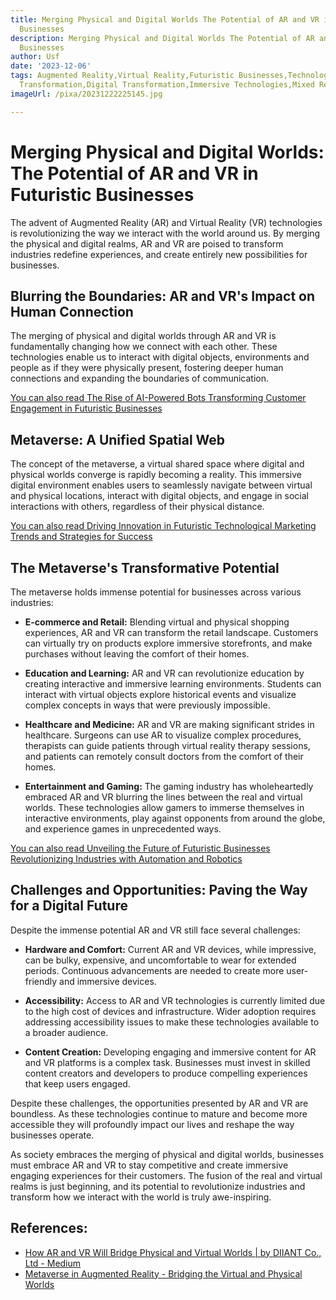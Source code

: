 ```yaml
---
title: Merging Physical and Digital Worlds The Potential of AR and VR in Futuristic
  Businesses
description: Merging Physical and Digital Worlds The Potential of AR and VR in Futuristic
  Businesses
author: Usf
date: '2023-12-06'
tags: Augmented Reality,Virtual Reality,Futuristic Businesses,Technology Trends,Innovation,Business
  Transformation,Digital Transformation,Immersive Technologies,Mixed Reality
imageUrl: /pixa/20231222225145.jpg

---
```

# Merging Physical  and Digital Worlds: The Potential  of AR and VR in  Futuristic Businesses

The advent of Augmented Reality (AR) and Virtual Reality  (VR) technologies is revolutionizing the way we interact with the world around us.  By merging the physical and digital realms, AR and VR are poised to transform industries redefine experiences, and create entirely  new possibilities for businesses.

## Blurring the Boundaries: AR and VR's Impact on Human Connection

The  merging of physical and digital worlds through  AR and VR is fundamentally changing how we connect  with each other.  These technologies enable us to interact with digital objects, environments and people as  if they were  physically present, fostering deeper human connections and expanding the boundaries of communication.

[You  can also read The Rise of AI-Powered Bots Transforming Customer Engagement in Futuristic Businesses](The%20Rise%20of%20AI-Powered%20Bots%20Transforming%20Customer%20Engagement%20in%20Futuristic%20Businesses)


## Metaverse: A Unified Spatial Web

The  concept of the metaverse, a virtual shared  space where digital and physical worlds  converge is rapidly becoming a reality. This immersive digital environment enables users to seamlessly navigate between virtual and physical locations,  interact with digital objects, and engage in social  interactions with others, regardless  of their physical distance.

[You can also read  Driving Innovation in Futuristic  Technological Marketing Trends and Strategies for Success](Driving%20Innovation%20in%20Futuristic%20Technological%20Marketing%20Trends%20and%20Strategies%20for%20Success)


## The Metaverse's Transformative  Potential

The  metaverse holds immense potential  for businesses across various industries:

- **E-commerce and Retail:** Blending virtual and physical shopping experiences, AR and VR can transform the retail landscape. Customers can virtually try on products explore immersive storefronts, and make purchases without leaving the comfort of their homes.

- **Education and Learning:** AR and VR can revolutionize  education by  creating interactive  and  immersive learning environments. Students can interact with virtual objects  explore historical events and visualize complex concepts in ways that were previously impossible.

- **Healthcare and Medicine:** AR and  VR are making significant strides  in healthcare. Surgeons can use  AR to visualize complex procedures,  therapists can guide patients through virtual reality therapy sessions, and patients can remotely consult doctors from the comfort of their homes.

- **Entertainment and Gaming:**  The  gaming industry has wholeheartedly embraced  AR and VR blurring the lines between the real and virtual worlds. These technologies allow gamers to immerse themselves in interactive environments, play against opponents from around  the globe, and experience games in unprecedented ways.

[You can also read Unveiling the  Future of Futuristic  Businesses Revolutionizing Industries  with Automation and  Robotics](Unveiling%20the%20Future%20of%20Futuristic%20Businesses%20Revolutionizing%20Industries%20with%20Automation%20and%20Robotics)


## Challenges and Opportunities: Paving the Way for a Digital Future

Despite the immense potential AR and VR still face several challenges:

- **Hardware and Comfort:** Current AR and  VR devices, while  impressive, can be bulky, expensive, and uncomfortable  to wear for extended periods. Continuous advancements  are needed to create more user-friendly and immersive devices.

- **Accessibility:** Access to AR and VR technologies is currently limited  due to  the high cost of devices and infrastructure. Wider adoption requires addressing accessibility issues to make these technologies available to a broader audience.

- **Content Creation:** Developing engaging and immersive content for AR and VR platforms is a  complex task. Businesses must invest in skilled content creators and developers to produce  compelling experiences that keep users engaged.

Despite  these challenges, the opportunities presented by AR and VR  are boundless.  As  these technologies continue to mature and become more accessible they will profoundly impact our  lives and reshape the way businesses operate.

As society embraces the merging of physical and digital worlds, businesses must embrace AR and VR to stay competitive and create immersive engaging  experiences for their customers. The fusion of the real and virtual realms  is just beginning, and its potential  to revolutionize industries  and transform how we interact with the world is truly awe-inspiring.

## References:
- [How AR and VR Will Bridge Physical and Virtual Worlds | by DIIANT Co., Ltd - Medium](https://medium.com/coinmonks/how-ar-and-vr-will-bridge-physical-and-virtual-worlds-6acc35c9a6db)
- [Metaverse in Augmented Reality - Bridging the Virtual and Physical Worlds](https://www.financemagnates.com/cryptocurrency/metaverse-in-augmented-reality-bridging-the-virtual-and-physical-worlds/)
